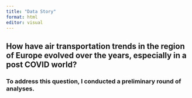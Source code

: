 ```yaml
---
title: "Data Story"
format: html
editor: visual
---
```


## How have air transportation trends in the region of Europe evolved over the years, especially in a post COVID world? 

### To address this question, I conducted a preliminary round of analyses.
